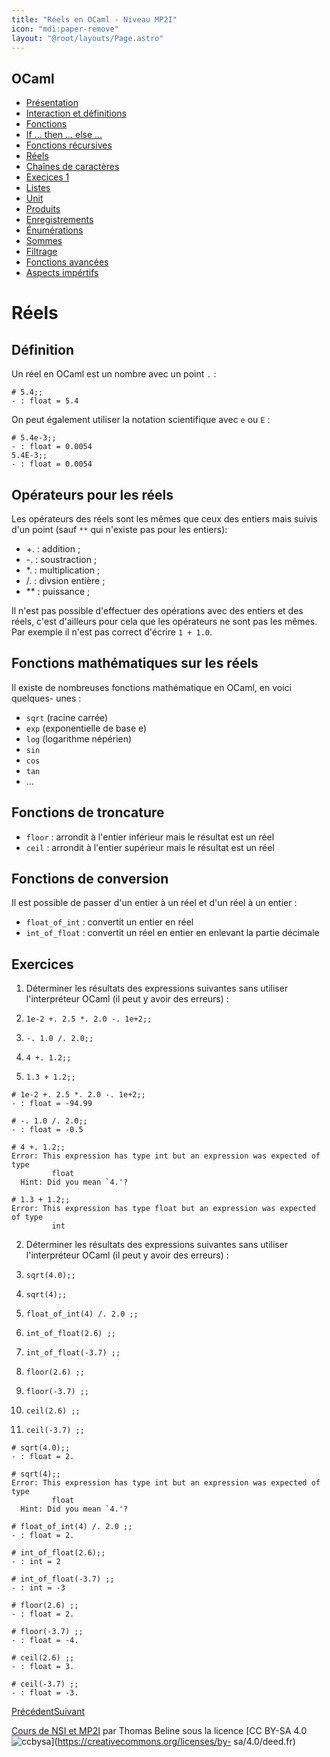 ```yaml
---
title: "Réels en OCaml - Niveau MP2I"
icon: "mdi:paper-remove"
layout: "@root/layouts/Page.astro"
---
```

 
## OCaml

  * [Présentation](.)
  * [Interaction et définitions](interaction-definition)
  * [Fonctions](fonctions)
  * [If … then … else …](if-then-else)
  * [Fonctions récursives](fonctions-recursives)
  * [Réels](reels)
  * [Chaînes de caractères](string)
  * [Execices 1](exercices-1)
  * [Listes](listes)
  * [Unit](unit)
  * [Produits](produits)
  * [Enregistrements](enregistrements)
  * [Énumérations](enumerations)
  * [Sommes](sommes)
  * [Filtrage](filtrage)
  * [Fonctions avancées](fonctions-avancees)
  * [Aspects impértifs](aspects-imperatifs)

# Réels

## Définition

Un réel en OCaml est un nombre avec un point `.` :

    
    
    # 5.4;;
    - : float = 5.4

On peut également utiliser la notation scientifique avec `e` ou `E` :

    
    
    # 5.4e-3;;
    - : float = 0.0054
    5.4E-3;;
    - : float = 0.0054

## Opérateurs pour les réels

Les opérateurs des réels sont les mêmes que ceux des entiers mais suivis d'un
point (sauf `**` qui n'existe pas pour les entiers):

  * +. : addition ;
  * -. : soustraction ;
  * *. : multiplication ;
  * /. : divsion entière ;
  * ** : puissance ;

Il n'est pas possible d'effectuer des opérations avec des entiers et des
réels, c'est d'ailleurs pour cela que les opérateurs ne sont pas les mêmes.
Par exemple il n'est pas correct d'écrire `1 + 1.0`.

## Fonctions mathématiques sur les réels

Il existe de nombreuses fonctions mathématique en OCaml, en voici quelques-
unes :

  * `sqrt` (racine carrée)
  * `exp` (exponentielle de base e)
  * `log` (logarithme népérien)
  * `sin`
  * `cos`
  * `tan`
  * …

## Fonctions de troncature

  * `floor` : arrondit à l'entier inférieur mais le résultat est un réel
  * `ceil` : arrondit à l'entier supérieur mais le résultat est un réel

## Fonctions de conversion

Il est possible de passer d'un entier à un réel et d'un réel à un entier :

  * `float_of_int` : convertit un entier en réel
  * `int_of_float` : convertit un réel en entier en enlevant la partie décimale

## Exercices

1. Déterminer les résultats des expressions suivantes sans utiliser
l'interpréteur OCaml (il peut y avoir des erreurs) :

  1. `1e-2 +. 2.5 *. 2.0 -. 1e+2;;`
  2. `-. 1.0 /. 2.0;;`
  3. `4 +. 1.2;;`
  4. `1.3 + 1.2;;`

    
    
    # 1e-2 +. 2.5 *. 2.0 -. 1e+2;;
    - : float = -94.99
    
    # -. 1.0 /. 2.0;;
    - : float = -0.5
    
    # 4 +. 1.2;;
    Error: This expression has type int but an expression was expected of type
             float
      Hint: Did you mean `4.'?
    
    # 1.3 + 1.2;;
    Error: This expression has type float but an expression was expected of type
             int

2. Déterminer les résultats des expressions suivantes sans utiliser
l'interpréteur OCaml (il peut y avoir des erreurs) :

  1. `sqrt(4.0);;`
  2. `sqrt(4);;`
  3. `float_of_int(4) /. 2.0 ;;`
  4. `int_of_float(2.6) ;;`
  5. `int_of_float(-3.7) ;;`
  6. `floor(2.6) ;;`
  7. `floor(-3.7) ;;`
  8. `ceil(2.6) ;;`
  9. `ceil(-3.7) ;;`

    
    
    # sqrt(4.0);;
    - : float = 2.
    
    # sqrt(4);;
    Error: This expression has type int but an expression was expected of type
             float
      Hint: Did you mean `4.'?
    
    # float_of_int(4) /. 2.0 ;;
    - : float = 2.
    
    # int_of_float(2.6);;
    - : int = 2
    
    # int_of_float(-3.7) ;;
    - : int = -3
    
    # floor(2.6) ;;
    - : float = 2.
    
    # floor(-3.7) ;;
    - : float = -4.
    
    # ceil(2.6) ;;
    - : float = 3.
    
    # ceil(-3.7) ;;
    - : float = -3.

[Précédent](fonctions-recursives)[Suivant](string)

[Cours de NSI et MP2I](https://kxs.fr/cours/) par Thomas Beline sous la
licence [CC BY-SA 4.0
![ccbysa](//cours/ccbysa.svg)](https://creativecommons.org/licenses/by-
sa/4.0/deed.fr)

